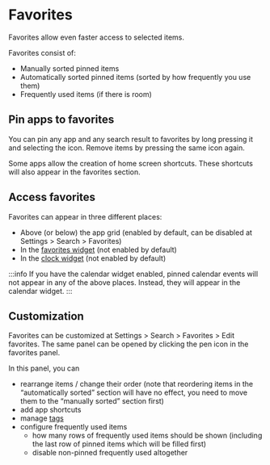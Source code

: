 
# Favorites

Favorites allow even faster access to selected items.

Favorites consist of:

- Manually sorted pinned items
- Automatically sorted pinned items (sorted by how frequently you use them)
- Frequently used items (if there is room)

## Pin apps to favorites

You can pin any app and any search result to favorites by long pressing it and selecting the <StarBorderRoundedIcon /> icon. Remove items by pressing the same icon again.

Some apps allow the creation of home screen shortcuts. These shortcuts will also appear in the favorites section.

## Access favorites

Favorites can appear in three different places:

- Above (or below) the app grid (enabled by default, can be disabled at Settings > Search > Favorites)
- In the [favorites widget](/docs/user-guide/widgets/favorites-widget) (not enabled by default)
- In the [clock widget](/docs/user-guide/widgets/clock#dynamic-components) (not enabled by default)

:::info
If you have the calendar widget enabled, pinned calendar events will not appear in any of the above places. Instead, they will appear in the calendar widget.
:::

## Customization

Favorites can be customized at Settings > Search > Favorites > Edit favorites. The same panel can be opened by clicking the pen icon in the favorites panel.

In this panel, you can

- rearrange items / change their order (note that reordering items in the “automatically sorted” section will have no effect, you need to move them to the “manually sorted” section first)
- add app shortcuts
- manage [tags](tags)
- configure frequently used items
  - how many rows of frequently used items should be shown (including the last row of pinned items which will be filled first)
  - disable non-pinned frequently used altogether
